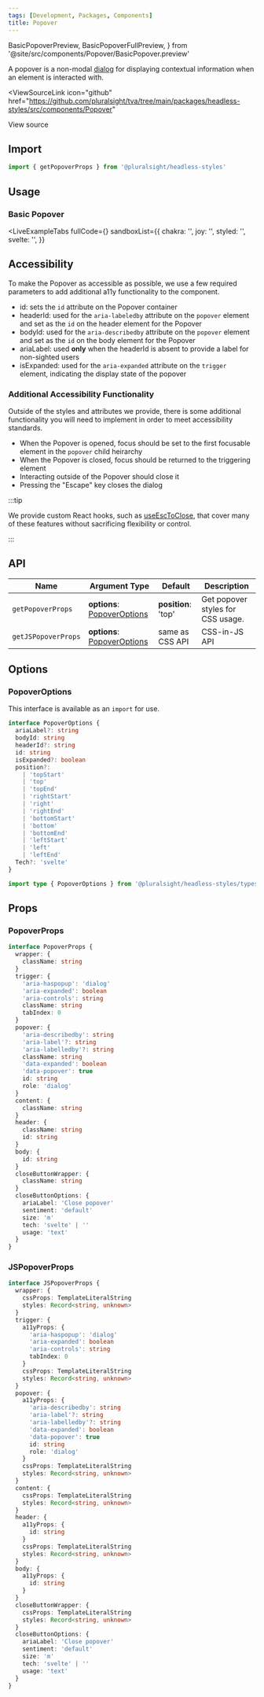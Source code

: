 ```yaml
---
tags: [Development, Packages, Components]
title: Popover
---
```


  BasicPopoverPreview,
  BasicPopoverFullPreview,
} from '@site/src/components/Popover/BasicPopover.preview'

A popover is a non-modal [dialog](https://developer.mozilla.org/en-US/docs/Web/Accessibility/ARIA/Roles/dialog_role) for displaying contextual information when an element is interacted with.

<ViewSourceLink
  icon="github"
  href="https://github.com/pluralsight/tva/tree/main/packages/headless-styles/src/components/Popover"
>
  View source
</ViewSourceLink>

## Import

```javascript
import { getPopoverProps } from '@pluralsight/headless-styles'
```

## Usage

### Basic Popover

<BasicPopover />

<LiveExampleTabs
  fullCode={<BasicPopoverFullPreview />}
  sandboxList={{
    chakra: '',
    joy: '',
    styled: '',
    svelte: '',
  }}
>
  <BasicPopoverPreview />
</LiveExampleTabs>

## Accessibility

To make the Popover as accessible as possible, we use a few required parameters to add additional a11y functionality to the component.

- id: sets the `id` attribute on the Popover container
- headerId: used for the `aria-labeledby` attribute on the `popover` element and set as the `id` on the header element for the Popover
- bodyId: used for the `aria-describedby` attribute on the `popover` element and set as the `id` on the body element for the Popover
- ariaLabel: used **only** when the headerId is absent to provide a label for non-sighted users
- isExpanded: used for the `aria-expanded` attribute on the `trigger` element, indicating the display state of the popover

### Additional Accessibility Functionality

Outside of the styles and attributes we provide, there is some additional functionality you will need to implement in order to meet accessibility standards.

- When the Popover is opened, focus should be set to the first focusable element in the `popover` child heirarchy
- When the Popover is closed, focus should be returned to the triggering element
- Interacting outside of the Popover should close it
- Pressing the "Escape" key closes the dialog

:::tip

We provide custom React hooks, such as [useEscToClose](../react-utils/use-esc-to-close.mdx), that cover many of these features without sacrificing flexibility or control.

:::

## API

| Name                | Argument Type                                  | Default             | Description                       |
| ------------------- | ---------------------------------------------- | ------------------- | --------------------------------- |
| `getPopoverProps`   | **options**: [PopoverOptions](#popoveroptions) | **position**: 'top' | Get popover styles for CSS usage. |
| `getJSPopoverProps` | **options**: [PopoverOptions](#popoveroptions) | same as CSS API     | CSS-in-JS API                     |

## Options

### PopoverOptions

This interface is available as an `import` for use.

```typescript
interface PopoverOptions {
  ariaLabel?: string
  bodyId: string
  headerId?: string
  id: string
  isExpanded?: boolean
  position?:
    | 'topStart'
    | 'top'
    | 'topEnd'
    | 'rightStart'
    | 'right'
    | 'rightEnd'
    | 'bottomStart'
    | 'bottom'
    | 'bottomEnd'
    | 'leftStart'
    | 'left'
    | 'leftEnd'
  Tech?: 'svelte'
}
```

```typescript title="Import example"
import type { PopoverOptions } from '@pluralsight/headless-styles/types'
```

## Props

### PopoverProps

```typescript
interface PopoverProps {
  wrapper: {
    className: string
  }
  trigger: {
    'aria-haspopup': 'dialog'
    'aria-expanded': boolean
    'aria-controls': string
    className: string
    tabIndex: 0
  }
  popover: {
    'aria-describedby': string
    'aria-label'?: string
    'aria-labelledby'?: string
    className: string
    'data-expanded': boolean
    'data-popover': true
    id: string
    role: 'dialog'
  }
  content: {
    className: string
  }
  header: {
    className: string
    id: string
  }
  body: {
    id: string
  }
  closeButtonWrapper: {
    className: string
  }
  closeButtonOptions: {
    ariaLabel: 'Close popover'
    sentiment: 'default'
    size: 'm'
    tech: 'svelte' | ''
    usage: 'text'
  }
}
```

### JSPopoverProps

```typescript
interface JSPopoverProps {
  wrapper: {
    cssProps: TemplateLiteralString
    styles: Record<string, unknown>
  }
  trigger: {
    a11yProps: {
      'aria-haspopup': 'dialog'
      'aria-expanded': boolean
      'aria-controls': string
      tabIndex: 0
    }
    cssProps: TemplateLiteralString
    styles: Record<string, unknown>
  }
  popover: {
    a11yProps: {
      'aria-describedby': string
      'aria-label'?: string
      'aria-labelledby'?: string
      'data-expanded': boolean
      'data-popover': true
      id: string
      role: 'dialog'
    }
    cssProps: TemplateLiteralString
    styles: Record<string, unknown>
  }
  content: {
    cssProps: TemplateLiteralString
    styles: Record<string, unknown>
  }
  header: {
    a11yProps: {
      id: string
    }
    cssProps: TemplateLiteralString
    styles: Record<string, unknown>
  }
  body: {
    a11yProps: {
      id: string
    }
  }
  closeButtonWrapper: {
    cssProps: TemplateLiteralString
    styles: Record<string, unknown>
  }
  closeButtonOptions: {
    ariaLabel: 'Close popover'
    sentiment: 'default'
    size: 'm'
    tech: 'svelte' | ''
    usage: 'text'
  }
}
```
